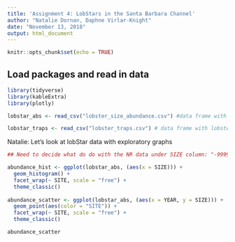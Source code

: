 ```yaml
---
title: 'Assignment 4: LobStars in the Santa Barbara Channel'
author: "Natalie Dornan, Daphne Virlar-Knight"
date: "November 13, 2018"
output: html_document
---
```


```r
knitr::opts_chunk$set(echo = TRUE)
```

## Load packages and read in data

```r
library(tidyverse)
library(kableExtra)
library(plotly)

lobstar_abs <- read_csv("lobster_size_abundance.csv") #data frame with lobster abundance datac

lobstar_traps <- read_csv("lobster_traps.csv") # data frame with lobster trap data


```

Natalie: Let's look at lobStar data with exploratory graphs

```r

## Need to decide what do do with the NR data under SIZE column: "-99999". Change to 0?

abundance_hist <- ggplot(lobstar_abs, (aes(x = SIZE))) +
  geom_histogram() +
  facet_wrap(~ SITE, scale = "free") +
  theme_classic()
  
abundance_scatter <- ggplot(lobstar_abs, (aes(x = YEAR, y = SIZE))) +
  geom_point(aes(color = "SITE")) +
  facet_wrap(~ SITE, scale = "free") +
  theme_classic()

abundance_scatter

```



